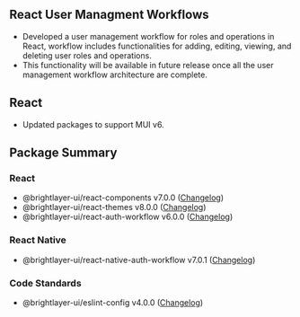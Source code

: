 
## React User Managment Workflows

-   Developed a user management workflow for roles and operations in React, workflow includes functionalities for adding, editing, viewing, and deleting user roles and operations.
-   This functionality will be available in future release once all the user management workflow architecture are complete.

## React

-   Updated packages to support MUI v6.

## Package Summary

### React

-   @brightlayer-ui/react-components v7.0.0 ([Changelog](https://github.com/etn-ccis/blui-react-component-library/blob/master/CHANGELOG.md))
-   @brightlayer-ui/react-themes v8.0.0 ([Changelog](https://github.com/etn-ccis/blui-react-themes/blob/master/CHANGELOG.md))
-   @brightlayer-ui/react-auth-workflow v6.0.0 ([Changelog](https://www.npmjs.com/package/@brightlayer-ui/react-auth-workflow))

### React Native

-   @brightlayer-ui/react-native-auth-workflow v7.0.1 ([Changelog](https://www.npmjs.com/package/@brightlayer-ui/react-native-auth-workflow))

### Code Standards

-   @brightlayer-ui/eslint-config v4.0.0 ([Changelog](https://github.com/etn-ccis/blui-code-standards/blob/master/eslint-config/CHANGELOG.md))
